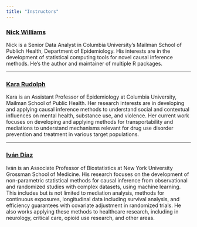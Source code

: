 ```yaml
---
title: "Instructors"
---
```


### [Nick Williams](https://github.com/nt-williams)

Nick is a Senior Data Analyst in Columbia University's Mailman School of Publich Health, Department of Epidemiology. His interests are in the development of statistical computing tools for novel causal inference methods. He's the author and maintainer of multiple R packages.

------------------------------------------------------------------------

### [Kara Rudolph](https://kararudolph.github.io/)

Kara is an Assistant Professor of Epidemiology at Columbia University, Mailman School of Public Health. Her research interests are in developing and applying causal inference methods to understand social and contextual influences on mental health, substance use, and violence. Her current work focuses on developing and applying methods for transportability and mediations to understand mechanisms relevant for drug use disorder prevention and treatment in various target populations.

------------------------------------------------------------------------

### [Iván Díaz](https://www.idiaz.xyz/)

Iván is an Associate Professor of Biostatistics at New York University Grossman School of Medicine. His research focuses on the development of non-parametric statistical methods for causal inference from observational and randomized studies with complex datasets, using machine learning. This includes but is not limited to mediation analysis, methods for continuous exposures, longitudinal data including survival analysis, and efficiency guarantees with covariate adjustment in randomized trials. He also works applying these methods to healthcare research, including in neurology, critical care, opioid use research, and other areas.

